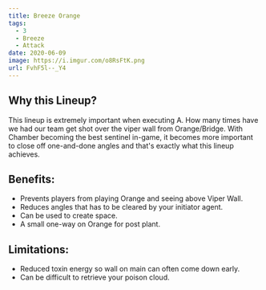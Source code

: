```yaml
---
title: Breeze Orange
tags:
  - 3
  - Breeze
  - Attack
date: 2020-06-09
image: https://i.imgur.com/o8RsFtK.png
url: FvhF5l--_Y4
---
```


## Why this Lineup?

This lineup is extremely important when executing A. How many
times have we had our team get shot over the viper wall from
Orange/Bridge. With Chamber becoming the best sentinel in-game,
it becomes more important to close off one-and-done angles and
that's exactly what this lineup achieves.

## Benefits:

- Prevents players from playing Orange and seeing above Viper
  Wall.
- Reduces angles that has to be cleared by your initiator agent.
- Can be used to create space.
- A small one-way on Orange for post plant.

## Limitations:

- Reduced toxin energy so wall on main can often come down early.
- Can be difficult to retrieve your poison cloud.
